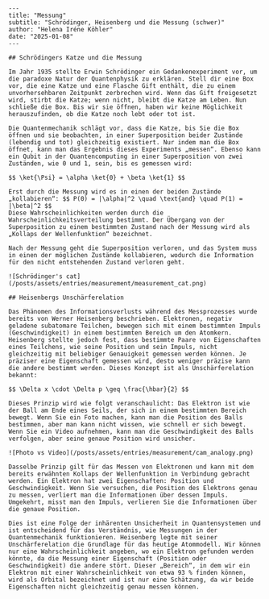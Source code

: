 ```
---
title: "Messung"
subtitle: "Schrödinger, Heisenberg und die Messung (schwer)"
author: "Helena Iréne Köhler"
date: "2025-01-08"
---

## Schrödingers Katze und die Messung

Im Jahr 1935 stellte Erwin Schrödinger ein Gedankenexperiment vor, um die paradoxe Natur der Quantenphysik zu erklären. Stell dir eine Box vor, die eine Katze und eine Flasche Gift enthält, die zu einem unvorhersehbaren Zeitpunkt zerbrechen wird. Wenn das Gift freigesetzt wird, stirbt die Katze; wenn nicht, bleibt die Katze am Leben. Nun schließe die Box. Bis wir sie öffnen, haben wir keine Möglichkeit herauszufinden, ob die Katze noch lebt oder tot ist.

Die Quantenmechanik schlägt vor, dass die Katze, bis Sie die Box öffnen und sie beobachten, in einer Superposition beider Zustände (lebendig und tot) gleichzeitig existiert. Nur indem man die Box öffnet, kann man das Ergebnis dieses Experiments „messen“. Ebenso kann ein Qubit in der Quantencomputing in einer Superposition von zwei Zuständen, wie 0 und 1, sein, bis es gemessen wird:

$$ \ket{\Psi} = \alpha \ket{0} + \beta \ket{1} $$

Erst durch die Messung wird es in einen der beiden Zustände „kollabieren“: $$ P(0) = |\alpha|^2 \quad \text{and} \quad P(1) = |\beta|^2 $$
Diese Wahrscheinlichkeiten werden durch die Wahrscheinlichkeitsverteilung bestimmt. Der Übergang von der Superposition zu einem bestimmten Zustand nach der Messung wird als „Kollaps der Wellenfunktion“ bezeichnet.

Nach der Messung geht die Superposition verloren, und das System muss in einen der möglichen Zustände kollabieren, wodurch die Information für den nicht entstehenden Zustand verloren geht.

![Schrödinger's cat](/posts/assets/entries/measurement/measurement_cat.png)

## Heisenbergs Unschärferelation

Das Phänomen des Informationsverlusts während des Messprozesses wurde bereits von Werner Heisenberg beschrieben. Elektronen, negativ geladene subatomare Teilchen, bewegen sich mit einem bestimmten Impuls (Geschwindigkeit) in einem bestimmten Bereich um den Atomkern. Heisenberg stellte jedoch fest, dass bestimmte Paare von Eigenschaften eines Teilchens, wie seine Position und sein Impuls, nicht gleichzeitig mit beliebiger Genauigkeit gemessen werden können. Je präziser eine Eigenschaft gemessen wird, desto weniger präzise kann die andere bestimmt werden. Dieses Konzept ist als Unschärferelation bekannt:

$$ \Delta x \cdot \Delta p \geq \frac{\hbar}{2} $$

Dieses Prinzip wird wie folgt veranschaulicht: Das Elektron ist wie der Ball am Ende eines Seils, der sich in einem bestimmten Bereich bewegt. Wenn Sie ein Foto machen, kann man die Position des Balls bestimmen, aber man kann nicht wissen, wie schnell er sich bewegt. Wenn Sie ein Video aufnehmen, kann man die Geschwindigkeit des Balls verfolgen, aber seine genaue Position wird unsicher.

![Photo vs Video](/posts/assets/entries/measurement/cam_analogy.png)

Dasselbe Prinzip gilt für das Messen von Elektronen und kann mit dem bereits erwähnten Kollaps der Wellenfunktion in Verbindung gebracht werden. Ein Elektron hat zwei Eigenschaften: Position und Geschwindigkeit. Wenn Sie versuchen, die Position des Elektrons genau zu messen, verliert man die Informationen über dessen Impuls. Umgekehrt, misst man den Impuls, verlieren Sie die Informationen über die genaue Position.

Dies ist eine Folge der inhärenten Unsicherheit in Quantensystemen und ist entscheidend für das Verständnis, wie Messungen in der Quantenmechanik funktionieren. Heisenberg legte mit seiner Unschärferelation die Grundlage für das heutige Atommodell. Wir können nur eine Wahrscheinlichkeit angeben, wo ein Elektron gefunden werden könnte, da die Messung einer Eigenschaft (Position oder Geschwindigkeit) die andere stört. Dieser „Bereich“, in dem wir ein Elektron mit einer Wahrscheinlichkeit von etwa 93 % finden können, wird als Orbital bezeichnet und ist nur eine Schätzung, da wir beide Eigenschaften nicht gleichzeitig genau messen können.

```